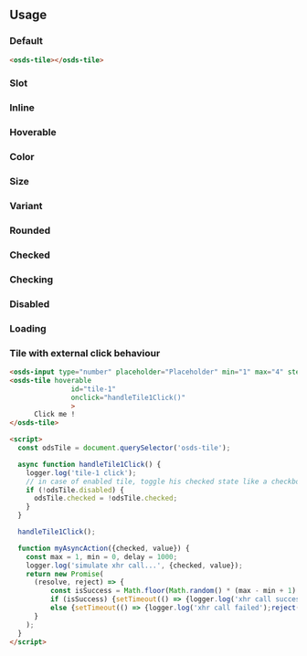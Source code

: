 
<GenericStyle />

## Usage

### Default

<osds-tile></osds-tile>

```html
<osds-tile></osds-tile>
```

### Slot
<Slot />

### Inline
<InlineProperty />

### Hoverable
<HoverableProperty />

### Color
<ColorProperty />

### Size
<SizeProperty />

### Variant
<VariantProperty />

### Rounded
<RoundedProperty />

### Checked
<CheckedProperty />

### Checking
<CheckingProperty />

### Disabled
<DisabledProperty />

### Loading
<LoadingProperty />

### Tile with external click behaviour

```html
<osds-input type="number" placeholder="Placeholder" min="1" max="4" step="2" color="primary"></osds-input>
<osds-tile hoverable
               id="tile-1"
               onclick="handleTile1Click()"
               >
      Click me !
</osds-tile>

<script>
  const odsTile = document.querySelector('osds-tile');

  async function handleTile1Click() {
    logger.log('tile-1 click');
    // in case of enabled tile, toggle his checked state like a checkbox
    if (!odsTile.disabled) {
      odsTile.checked = !odsTile.checked;
    }
  }

  handleTile1Click();

  function myAsyncAction({checked, value}) {
    const max = 1, min = 0, delay = 1000;
    logger.log('simulate xhr call...', {checked, value});
    return new Promise(
      (resolve, reject) => {
          const isSuccess = Math.floor(Math.random() * (max - min + 1) + min)
          if (isSuccess) {setTimeout(() => {logger.log('xhr call success');resolve("backend updated")}, delay)}
          else {setTimeout(() => {logger.log('xhr call failed');reject(new Error("backend failed!"))}, delay)}
      }
    );
  }
</script>
```

